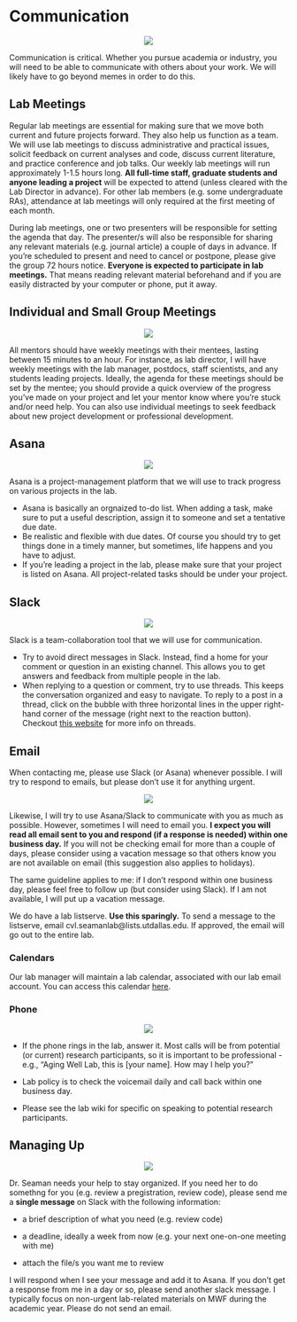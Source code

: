 # Communication

<center>
![](images/communication.png)
</center>

Communication is critical. Whether you pursue academia or industry, you will need to be able to communicate with others about your work. We will likely have to go beyond memes in order to do this.

## Lab Meetings  

Regular lab meetings are essential for making sure that we move both current and future projects forward. They also help us function as a team. We will use lab meetings to discuss administrative and practical issues, solicit feedback on current analyses and code, discuss current literature, and practice conference and job talks. Our weekly lab meetings will run approximately 1-1.5 hours long. **All full-time staff, graduate students and anyone leading a project** will be expected to attend (unless cleared with the Lab Director in advance). For other lab members (e.g. some undergraduate RAs), attendance at lab meetings will only required at the first meeting of each month. 

During lab meetings, one or two presenters will be responsible for setting the agenda that day. The presenter/s will also be responsible for sharing any relevant materials (e.g. journal article) a couple of days in advance. If you're scheduled to present and need to cancel or postpone, please give the group 72 hours notice. __Everyone is expected to participate in lab meetings.__ That means reading relevant material beforehand and if you are easily distracted by your computer or phone, put it away.

## Individual and Small Group Meetings  

<center>
![](images/best_meeting.jpg)
</center>

All mentors should have weekly meetings with their mentees, lasting between 15 minutes to an hour. For instance, as lab director, I will have weekly meetings with the lab manager, postdocs, staff scientists, and any students leading projects. Ideally, the agenda for these meetings should be set by the mentee; you should provide a quick overview of the progress you've made on your project and let your mentor know where you're stuck and/or need help. You can also use individual meetings to seek feedback about new project development or professional development.

## Asana  

<center>
![](images/asana.jpg)  
</center>

Asana is a project-management platform that we will use to track progress on various projects in the lab.  

* Asana is basically an orgnaized to-do list. When adding a task, make sure to put a useful description, assign it to someone and set a tentative due date.  
* Be realistic and flexible with due dates. Of course you should try to get things done in a timely manner, but sometimes, life happens and you have to adjust.  
* If you're leading a project in the lab, please make sure that your project is listed on Asana. All project-related tasks should be under your project.  

## Slack  

<center>
![](images/slack.png)
</center>

Slack is a team-collaboration tool that we will use for communication.  

* Try to avoid direct messages in Slack. Instead, find a home for your comment or question in an existing channel. This allows you to get answers and feedback from multiple people in the lab.  
* When replying to a question or comment, try to use threads. This keeps the conversation organized and easy to navigate. To reply to a post in a thread, click on the bubble with three horizontal lines in the upper right-hand corner of the message (right next to the reaction button). Checkout [this website](https://slack.com/help/articles/115000769927-Use-threads-to-organize-discussions-) for more info on threads.


## Email

When contacting me, please use Slack (or Asana) whenever possible. I will try to respond to emails, but please don't use it for anything urgent.

<center>
![](images/email2.jpeg)
</center>

Likewise, I will try to use Asana/Slack to communicate with you as much as possible. However, sometimes I will need to email you. __I expect you will read all email sent to you and respond (if a response is needed) within one business day.__ If you will not be checking email for more than a couple of days, please consider using a vacation message so that others know you are not available on email (this suggestion also applies to holidays). 

The same guideline applies to me: if I don't respond within one business day, please feel free to follow up (but consider using Slack). If I am not available, I will put up a vacation message.

We do have a lab listserve. __Use this sparingly.__ To send a message to the listserve, email cvl.seamanlab@lists.utdallas.edu. If approved, the email will go out to the entire lab. 

### Calendars

Our lab manager will maintain a lab calendar, associated with our lab email account. You can access this calendar [here](https://calendar.google.com/calendar/embed?src=agingwelllab%40gmail.com&ctz=America%2FNew_York). 

### Phone

<center>
![](images/phonecalls.jpg)  
</center>

* If the phone rings in the lab, answer it. Most calls will be from potential (or current) research participants, so it is important to be professional - e.g., "Aging Well Lab, this is [your name]. How may I help you?"

* Lab policy is to check the voicemail daily and call back within one business day. 

* Please see the lab wiki for specific on speaking to potential research participants.


## Managing Up

<center>
![](images/helpme.jpeg)  
</center>

Dr. Seaman needs your help to stay organized. If you need her to do somethng for you (e.g. review a pregistration, review code), please send me a **single message** on Slack with the following information:

* a brief description of what you need (e.g. review code)

* a deadline, ideally a week from now (e.g. your next one-on-one meeting with me)

* attach the file/s you want me to review

I will respond when I see your message and add it to Asana. If you don't get a response from me in a day or so, please send another slack message. I typically focus on non-urgent lab-related materials on MWF during the academic year. Please do not send an email.


